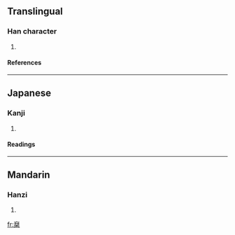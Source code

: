 ==Translingual==
===Han character===
{{Han char|rn=75|rad=木|as=08|sn=12|four=|canj=卜弓手木 (YNQD)}}
# {{defn|Han|sort=木08}}
====References====
{{Han ref|kx=0536.030|dkj=15016|dj=0923.180|hdz=21237.020|uh=6909|ud=26889}}

----
==Japanese==
===Kanji===
{{ja-kanji|grade=|rs=木08}}
# {{defn|Japanese}} 
====Readings====
{{ja-readings|on=[[じょう]] (jō)|kun=[[のおる]] (nooru), [[のおせる]] (nooseru)}}

----
==Mandarin==
===Hanzi===
{{cmn-hanzi|pin=[[chéng]] (cheng2)|wg=ch'eng<sup>2</sup>}}
# {{defn|Mandarin}}

[[fr:椉]]